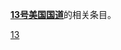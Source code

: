 {{Cat main|13号美国国道}}
'''[[13号美国国道|13号美国国道]]'''的相关条目。
{{Commons cat|U.S. Route 13}}

[[Category:美國國道|13]]